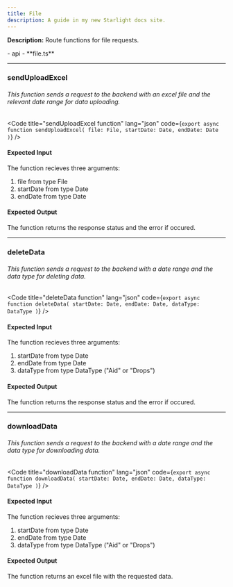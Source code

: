 ```yaml
---
title: File
description: A guide in my new Starlight docs site.
---
```



**Description:** Route functions for file requests.

<FileTree>
- api
  - **file.ts**
</FileTree>

---

### sendUploadExcel


###### This function sends a request to the backend with an excel file and the relevant date range for data uploading.  

<Code
  title="sendUploadExcel function"
  lang="json"
  code={`
        export async function sendUploadExcel(
        file: File,
        startDate: Date,
        endDate: Date
      )
    `}
/>

#### Expected Input
  
  The function recieves three arguments: 
  1. file from type File
  2. startDate from type Date
  3. endDate from type Date

#### Expected Output

  The function returns the response status and the error if occured.

---

### deleteData

###### This function sends a request to the backend with a date range and the data type for deleting data.  

<Code
  title="deleteData function"
  lang="json"
  code={`
        export async function deleteData(
        startDate: Date,
        endDate: Date,
        dataType: DataType
      )
    `}
/>

#### Expected Input
  
  The function recieves three arguments: 
  1. startDate from type Date
  2. endDate from type Date
  3. dataType from type DataType ("Aid" or "Drops")

#### Expected Output

  The function returns the response status and the error if occured.

---

### downloadData

###### This function sends a request to the backend with a date range and the data type for downloading data.  

<Code
  title="downloadData function"
  lang="json"
  code={`
        export async function downloadData(
        startDate: Date,
        endDate: Date,
        dataType: DataType
      )
    `}
/>

#### Expected Input
  
  The function recieves three arguments: 
  1. startDate from type Date
  2. endDate from type Date
  3. dataType from type DataType ("Aid" or "Drops")

#### Expected Output

  The function returns an excel file with the requested data.
